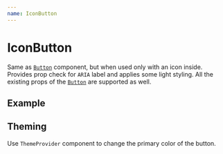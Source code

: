 ```yaml
---
name: IconButton
---
```



# IconButton

Same as [`Button`](/components/Button) component, but when used only with an icon inside. Provides prop check for `ARIA` label and applies some light styling. All the existing props of the [`Button`](/components/Button) are supported as well.

## Example

<Playground>
  <Flex flow="column" gap="lg" css={{ py: '$8', bc: '$gray50' }}>
    <Flex gap="md" css={{ px: '$10' }}>
      <IconButton size="xs" variant="primary">
        <Icon as={ArrowNarrowRightIcon} size="sm" />
      </IconButton>
      <IconButton size="xs" variant="outline">
        <Icon as={ArrowNarrowRightIcon} size="sm" />
      </IconButton>
      <IconButton size="xs" variant="secondary">
        <Icon as={ArrowNarrowRightIcon} size="sm" />
      </IconButton>
      <IconButton size="xs" variant="flat">
        <Icon as={ArrowNarrowRightIcon} size="sm" />
      </IconButton>
      <IconButton size="xs" variant="link">
        <Icon as={ArrowNarrowRightIcon} size="sm" />
      </IconButton>
    </Flex>
    <Flex gap="md" css={{ px: '$10' }}>
      <IconButton size="sm" variant="primary">
        <Icon as={ArrowNarrowRightIcon} />
      </IconButton>
      <IconButton size="sm" variant="outline">
        <Icon as={ArrowNarrowRightIcon} />
      </IconButton>
      <IconButton size="sm" variant="secondary">
        <Icon as={ArrowNarrowRightIcon} />
      </IconButton>
      <IconButton size="sm" variant="flat">
        <Icon as={ArrowNarrowRightIcon} />
      </IconButton>
      <IconButton size="sm" variant="link">
        <Icon as={ArrowNarrowRightIcon} />
      </IconButton>
    </Flex>
    <Flex gap="md" css={{ px: '$10' }}>
      <IconButton size="md" variant="primary">
        <Icon as={ArrowNarrowRightIcon} />
      </IconButton>
      <IconButton size="md" variant="outline">
        <Icon as={ArrowNarrowRightIcon} />
      </IconButton>
      <IconButton size="md" variant="secondary">
        <Icon as={ArrowNarrowRightIcon} />
      </IconButton>
      <IconButton size="md" variant="flat">
        <Icon as={ArrowNarrowRightIcon} />
      </IconButton>
      <IconButton size="md" variant="link">
        <Icon as={ArrowNarrowRightIcon} />
      </IconButton>
    </Flex>
    <Flex gap="md" css={{ px: '$10' }}>
      <IconButton size="lg" variant="primary">
        <Icon as={ArrowNarrowRightIcon} />
      </IconButton>
      <IconButton size="lg" variant="outline">
        <Icon as={ArrowNarrowRightIcon} />
      </IconButton>
      <IconButton size="lg" variant="secondary">
        <Icon as={ArrowNarrowRightIcon} />
      </IconButton>
      <IconButton size="lg" variant="flat">
        <Icon as={ArrowNarrowRightIcon} />
      </IconButton>
      <IconButton size="lg" variant="link">
        <Icon as={ArrowNarrowRightIcon} />
      </IconButton>
    </Flex>
  </Flex>
</Playground>

## Theming

Use `ThemeProvider` component to change the primary color of the button.

<Playground>
  <ThemeProvider theme="purple">
    <Flex flow="column" gap="xl" css={{ py: '$8', bc: '$surfaceStill' }}>
      <Flex gap="md" css={{ px: '$10' }}>
        <IconButton variant="primary">
          <Icon as={ArrowNarrowRightIcon} />
        </IconButton>
        <IconButton disabled variant="primary">
          <Icon as={ArrowNarrowRightIcon} />
        </IconButton>
      </Flex>
      <Flex gap="md" css={{ px: '$10' }}>
        <IconButton variant="secondary">
          <Icon as={ArrowNarrowRightIcon} />
        </IconButton>
        <IconButton variant="secondary" disabled>
          <Icon as={ArrowNarrowRightIcon} />
        </IconButton>
      </Flex>
      <Flex gap="md" css={{ px: '$10' }}>
        <IconButton variant="flat">
          <Icon as={ArrowNarrowRightIcon} />
        </IconButton>
        <IconButton variant="flat" disabled>
          <Icon as={ArrowNarrowRightIcon} />
        </IconButton>
      </Flex>
      <Flex gap="md" css={{ px: '$10' }}>
        <IconButton variant="link">
          <Icon as={ArrowNarrowRightIcon} />
        </IconButton>
        <IconButton variant="link" disabled>
          <Icon as={ArrowNarrowRightIcon} />
        </IconButton>
      </Flex>
    </Flex>
  </ThemeProvider>
</Playground>
